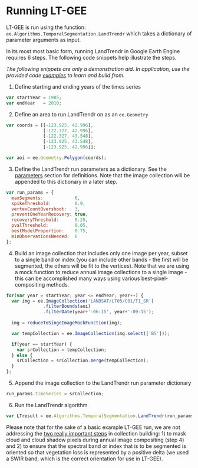 # Running LT-GEE

LT-GEE is run using the function: `ee.Algorithms.TemporalSegmentation.LandTrendr` which takes a dictionary of parameter arguments as input. 

In its most most basic form, running LandTrendr in Google Earth Engine requires 6 steps. The following code snippets help illustrate the steps. 

*The following snippets are only a demonstration aid. In application, use the provided code [examples](https://emapr.github.io/LT-GEE/example-scripts.html) to learn and build from.* 

1. Define starting and ending years of the times series

```javascript
var startYear = 1985;
var endYear   = 2010;
```

2. Define an area to run LandTrendr on as an `ee.Geometry`

```javascript
var coords = [[-123.925, 42.996],
              [-122.327, 42.996],
              [-122.327, 43.548],
              [-123.925, 43.548],
              [-123.925, 42.996]];

var aoi = ee.Geometry.Polygon(coords);
```

3. Define the LandTrendr run parameters as a dictionary. See the [parameters](https://emapr.github.io/LT-GEE/lt-gee-requirements.html#lt-parameters) section for definitions. Note that the image collection will be appended to this dictionary in a later step.

```javascript	
var run_params = { 
  maxSegments:            6,
  spikeThreshold:         0.9,
  vertexCountOvershoot:   3,
  preventOneYearRecovery: true,
  recoveryThreshold:      0.25,
  pvalThreshold:          0.05,
  bestModelProportion:    0.75,
  minObservationsNeeded:  6
};
```

4. Build an image collection that includes only one image per year, subset to a single band or index (you can include other bands - the first will be segmented, the others will be fit to the vertices). Note that we are using a mock function to reduce annual image collections to a single image - this can be accomplished many ways using various best-pixel-compositing methods.

```javascript
for(var year = startYear; year <= endYear; year++) {
  var img = ee.ImageCollection('LANDSAT/LT05/C01/T1_SR')
              .filterBounds(aoi)
              .filterDate(year+'-06-15', year+'-09-15');
  
  img = reduceToSingeImageMockFunction(img);

  var tempCollection = ee.ImageCollection(img.select(['B5']));         

  if(year == startYear) {
    var srCollection = tempCollection;
  } else {
    srCollection = srCollection.merge(tempCollection);
  }
};
```

5. Append the image collection to the LandTrendr run parameter dictionary

```javascript
run_params.timeSeries = srCollection;
```

6. Run the LandTrendr algorithm

```javascript    
var LTresult = ee.Algorithms.TemporalSegmentation.LandTrendr(run_params);
```

Please note that for the sake of a basic example LT-GEE run, we are not addressing the [two really important steps](https://emapr.github.io/LT-GEE/lt-gee-requirements.html#importantsteps) in collection building: 1) to mask cloud and cloud shadow pixels during annual image compositing (step 4) and 2) to ensure that the spectral band or index that is 
to be segmented is oriented so that vegetation loss is represented by a positive delta (we used a SWIR band, which is the correct orientation for use in LT-GEE).


